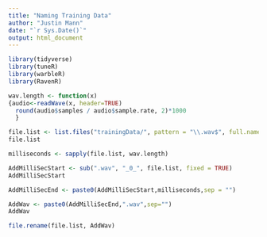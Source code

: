 ```yaml
---
title: "Naming Training Data"
author: "Justin Mann"
date: "`r Sys.Date()`"
output: html_document
---
```


```r
library(tidyverse)
library(tuneR)
library(warbleR)
library(RavenR)
```

```r
wav.length <- function(x)
{audio<-readWave(x, header=TRUE)
  round(audio$samples / audio$sample.rate, 2)*1000
  }
```

```r
file.list <- list.files("trainingData/", pattern = "\\.wav$", full.names = TRUE)
file.list
```

```r
milliseconds <- sapply(file.list, wav.length)
```


```r
AddMilliSecStart <- sub(".wav", "_0_", file.list, fixed = TRUE)
AddMilliSecStart

AddMilliSecEnd <- paste0(AddMilliSecStart,milliseconds,sep = "")

AddWav <- paste0(AddMilliSecEnd,".wav",sep="")
AddWav

file.rename(file.list, AddWav)

```



